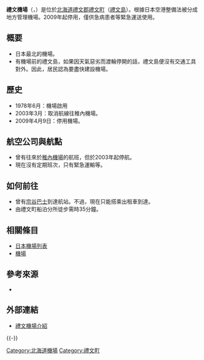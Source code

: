 {{Infobox airport
| name         = 禮文機場<br /><small>Rebun Airport</small>
| nativename-a   = {{lang|ja|礼文空港}}
| nativename-r   = Rebun kūkō
| photo        = Rbj.JPG
| photosize    = 250px
| caption      = 
| IATA         = RBJ
| ICAO         = RJCR
| type         = 民用
| operator     = {{Link-ja|北海道廳|北海道庁}}
| city-served  = [[禮文町|禮文町]]
| location     = {{JPN}}[[北海道|北海道]][[禮文郡|禮文郡]][[禮文町|禮文町]]
| opened       = {{start date|1978|06|01}}
| closed       = {{end date|2009|04|09}}（僅保留供緊急時使用）
| elevation-m  = 27.3
| metric-elev  = yes
| coordinates  = {{Coord|45|27|18|N|141|02|21|E|type:airport_region:JP|display=inline,title}}
| latd  =  45 | latm  = 27 | lats  = 18 | latNS  = N
| longd = 141 | longm = 02 | longs = 21 | longEW = E
| website                = 
| pushpin_map            = Japan
| pushpin_mapsize        = 250
| pushpin_map_caption    = 機場在日本的位置
| pushpin_label          = RBJ/RJCR
| pushpin_label_position = left
| r1-number    = 14/32
| r1-length-m  = 800
| r1-surface   = 瀝青
| metric-rwy   = yes
| stat-year    = 2014
| stat1-header = 客運量
| stat1-data   = 0 人次
| stat2-header = 貨運量
| stat2-data   = 0 公噸
| stat3-header = 起降架次
| stat3-data   = 0 架次
}}

'''禮文機場'''（{{jpn|j=礼文空港|hg=れぶんくうこう|rm=Rebun kūkō|f=y}}，{{airport codes|RBJ|RJCR}}）是位於[[北海道|北海道]][[禮文郡|禮文郡]][[禮文町|禮文町]]（[[禮文島|禮文島]]）。根據日本空港整備法被分成地方管理機場。2009年起停用，僅供急病患者等緊急運送使用。

== 概要 ==
*日本最北的機場。
*有機場前的禮文島，如果因天氣惡劣而渡輪停開的話，禮文島便沒有交通工具對外。因此，居民認為要盡快建設機場。

== 歷史 ==
*1978年6月：機場啟用
*2003年3月：取消航線往稚內機場。
*2009年4月9日：停用機場。

== 航空公司與航點 ==
*曾有往來於[[稚內機場|稚內機場]]的航班，但於2003年起停航。
*現在沒有定期班次，只有緊急運輸等。

== 如何前往 ==
*曾有[[宗谷巴士|宗谷巴士]]到達航站。不過，現在只能搭乘出租車到達。
*由禮文町船泊分所徒步需時35分鐘。

== 相關條目 ==
* [[日本機場列表|日本機場列表]]
* [[機場|機場]]

== 參考來源 ==
<div class="references-small">
<references />
</div>
* {{Cite web|publisher=国土交通省航空局航空ネットワーク企画課 |title=暦年・年度別空港管理状況調書 |date= |url=http://www.mlit.go.jp/common/001101030.pdf |accessdate=2015-10-31 |deadurl=yes |archiveurl=https://web.archive.org/web/20150923142025/http://www.mlit.go.jp/common/001101030.pdf |archivedate=2015-09-23 }}

== 外部連結 ==
* [https://web.archive.org/web/20151109030041/http://www.hkd.mlit.go.jp/zigyoka/z_kowan/airport/profile2014/jp/rebun/airport_rebun01.html 禮文機場介紹]{{ja}}
{{-}}
{{日本機場}}

[[Category:北海道機場|Category:北海道機場]]
[[Category:禮文町|Category:禮文町]]
